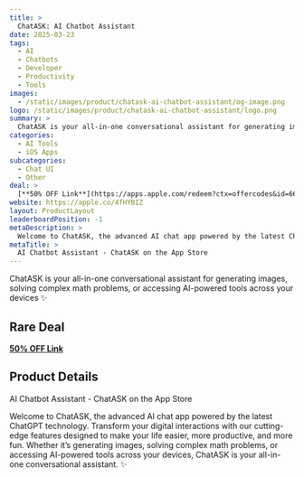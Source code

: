 ```yaml
---
title: >
  ChatASK: AI Chatbot Assistant
date: 2025-03-23
tags:
  - AI
  - Chatbots
  - Developer
  - Productivity
  - Tools
images:
  - /static/images/product/chatask-ai-chatbot-assistant/og-image.png
logo: /static/images/product/chatask-ai-chatbot-assistant/logo.png
summary: >
  ChatASK is your all-in-one conversational assistant for generating images, solving complex math problems, or accessing AI-powered tools across your devices ✨
categories:
  - AI Tools
  - iOS Apps
subcategories:
  - Chat UI
  - Other
deal: >
  [**50% OFF Link**](https://apps.apple.com/redeem?ctx=offercodes&id=6612032749&code=BLACKFRIDAY50)
website: https://apple.co/4fHYBIZ
layout: ProductLayout
leaderboardPosition: -1
metaDescription: >
  Welcome to ChatASK, the advanced AI chat app powered by the latest ChatGPT technology. Transform your digital interactions with our cutting-edge features designed to make your life easier, more productive, and more fun. Whether it’s generating images, solving complex math problems, or accessing AI-powered tools across your devices, ChatASK is your all-in-one conversational assistant. ✨
metaTitle: >
  ‎AI Chatbot Assistant - ChatASK on the App Store
---
```

ChatASK is your all-in-one conversational assistant for generating images, solving complex math problems, or accessing AI-powered tools across your devices ✨

## Rare Deal

[**50% OFF Link**](https://apps.apple.com/redeem?ctx=offercodes&id=6612032749&code=BLACKFRIDAY50)

## Product Details

‎AI Chatbot Assistant - ChatASK on the App Store

Welcome to ChatASK, the advanced AI chat app powered by the latest ChatGPT technology. Transform your digital interactions with our cutting-edge features designed to make your life easier, more productive, and more fun. Whether it’s generating images, solving complex math problems, or accessing AI-powered tools across your devices, ChatASK is your all-in-one conversational assistant. ✨
